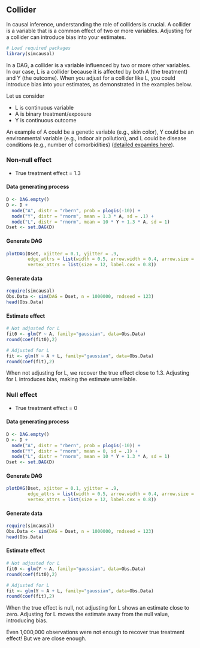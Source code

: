 ## Collider {.unnumbered}

In causal inference, understanding the role of colliders is crucial. A collider is a variable that is a common effect of two or more variables. Adjusting for a collider can introduce bias into your estimates. 


```r
# Load required packages
library(simcausal)
```

In a DAG, a collider is a variable influenced by two or more other variables. In our case, L is a collider because it is affected by both A (the treatment) and Y (the outcome). When you adjust for a collider like L, you could introduce bias into your estimates, as demonstrated in the examples below.

Let us consider

-   L is continuous variable
-   A is binary treatment/exposure
-   Y is continuous outcome

An example of A could be a genetic variable (e.g., skin color), Y could be an environmental variable (e.g., indoor air pollution), and L could be disease conditions (e.g., number of comorbidities) ([detailed expamles here](https://doi.org/10.1093/ije/dyp334)).  

### Non-null effect

-   True treatment effect = 1.3

#### Data generating process

```r
D <- DAG.empty()
D <- D + 
  node("A", distr = "rbern", prob = plogis(-10)) +
  node("Y", distr = "rnorm", mean = 1.3 * A, sd = .1) +
  node("L", distr = "rnorm", mean = 10 * Y + 1.3 * A, sd = 1)
Dset <- set.DAG(D)
```

#### Generate DAG

```r
plotDAG(Dset, xjitter = 0.1, yjitter = .9,
        edge_attrs = list(width = 0.5, arrow.width = 0.4, arrow.size = 0.7),
        vertex_attrs = list(size = 12, label.cex = 0.8))
```

#### Generate data

```r
require(simcausal)
Obs.Data <- sim(DAG = Dset, n = 1000000, rndseed = 123)
head(Obs.Data)
```

#### Estimate effect

```r
# Not adjusted for L
fit0 <- glm(Y ~ A, family="gaussian", data=Obs.Data)
round(coef(fit0),2)

# Adjusted for L
fit <- glm(Y ~ A + L, family="gaussian", data=Obs.Data)
round(coef(fit),2)
```

::: callout-important
When not adjusting for L, we recover the true effect close to 1.3. Adjusting for L introduces bias, making the estimate unreliable.
::: 


### Null effect

-   True treatment effect = 0

#### Data generating process

```r
D <- DAG.empty()
D <- D + 
  node("A", distr = "rbern", prob = plogis(-10)) +
  node("Y", distr = "rnorm", mean = 0, sd = .1) +
  node("L", distr = "rnorm", mean = 10 * Y + 1.3 * A, sd = 1)
Dset <- set.DAG(D)
```

#### Generate DAG

```r
plotDAG(Dset, xjitter = 0.1, yjitter = .9,
        edge_attrs = list(width = 0.5, arrow.width = 0.4, arrow.size = 0.7),
        vertex_attrs = list(size = 12, label.cex = 0.8))
```

#### Generate data

```r
require(simcausal)
Obs.Data <- sim(DAG = Dset, n = 1000000, rndseed = 123)
head(Obs.Data)
```

#### Estimate effect

```r
# Not adjusted for L
fit0 <- glm(Y ~ A, family="gaussian", data=Obs.Data)
round(coef(fit0),2)

# Adjusted for L
fit <- glm(Y ~ A + L, family="gaussian", data=Obs.Data)
round(coef(fit),2)
```

::: callout-important
When the true effect is null, not adjusting for L shows an estimate close to zero. Adjusting for L moves the estimate away from the null value, introducing bias.
::: 

Even 1,000,000 observations were not enough to recover true treatment effect! But we are close enough.
